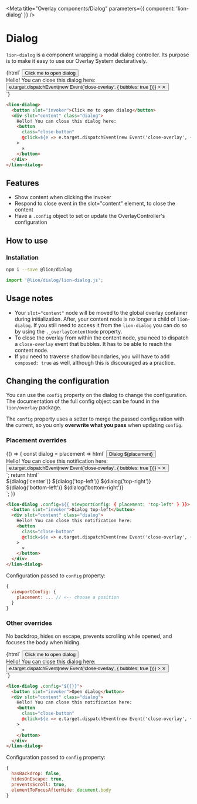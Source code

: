 
<Meta title="Overlay components/Dialog" parameters={{ component: 'lion-dialog' }} />

# Dialog

`lion-dialog` is a component wrapping a modal dialog controller.
Its purpose is to make it easy to use our Overlay System declaratively.

<Story name="Default">
  {html`
    <style>${demoStyle}</style>
    <lion-dialog>
      <button slot="invoker">Click me to open dialog</button>
      <div slot="content" class="dialog">
        Hello! You can close this dialog here:
        <button
          class="close-button"
          @click=${e => e.target.dispatchEvent(new Event('close-overlay', { bubbles: true }))}
        >
          ⨯
        </button>
      </div>
    </lion-dialog>
  `}
</Story>

```html
<lion-dialog>
  <button slot="invoker">Click me to open dialog</button>
  <div slot="content" class="dialog">
    Hello! You can close this dialog here:
    <button
      class="close-button"
      @click=${e => e.target.dispatchEvent(new Event('close-overlay', { bubbles: true }))}
    >
      ⨯
    </button>
  </div>
</lion-dialog>
```

## Features

- Show content when clicking the invoker
- Respond to close event in the slot="content" element, to close the content
- Have a `.config` object to set or update the OverlayController's configuration

## How to use

### Installation

```sh
npm i --save @lion/dialog
```

```js
import '@lion/dialog/lion-dialog.js';
```

## Usage notes

- Your `slot="content"` node will be moved to the global overlay container during initialization.
  After, your content node is no longer a child of `lion-dialog`.
  If you still need to access it from the `lion-dialog` you can do so by using the `._overlayContentNode` property.
- To close the overlay from within the content node, you need to dispatch a `close-overlay` event that bubbles.
  It has to be able to reach the content node.
- If you need to traverse shadow boundaries, you will have to add `composed: true` as well, although this is discouraged as a practice.

## Changing the configuration

You can use the `config` property on the dialog to change the configuration.
The documentation of the full config object can be found in the `lion/overlay` package.

The `config` property uses a setter to merge the passed configuration with the current, so you only **overwrite what you pass** when updating `config`.


### Placement overrides

<Story name="Placement overrides">
  {() => {
    const dialog = placement => html`
      <lion-dialog .config=${{ viewportConfig: { placement } }}>
        <button slot="invoker">Dialog ${placement}</button>
        <div slot="content" class="dialog">
          Hello! You can close this notification here:
          <button
            class="close-button"
            @click=${e => e.target.dispatchEvent(new Event('close-overlay', { bubbles: true }))}
          >
            ⨯
          </button>
        </div>
      </lion-dialog>
    `;
    return html`
      <style>${demoStyle}</style>
      <div class="demo-box_placements">
        ${dialog('center')} ${dialog('top-left')} ${dialog('top-right')} ${dialog('bottom-left')}
        ${dialog('bottom-right')}
      </div>
    `;
  }}
</Story>

```html
<lion-dialog .config=${{ viewportConfig: { placement: 'top-left' } }}>
  <button slot="invoker">Dialog top-left</button>
  <div slot="content" class="dialog">
    Hello! You can close this notification here:
    <button
      class="close-button"
      @click=${e => e.target.dispatchEvent(new Event('close-overlay', { bubbles: true }))}
    >
      ⨯
    </button>
  </div>
</lion-dialog>
```

Configuration passed to `config` property:
```js
{
  viewportConfig: {
    placement: ... // <-- choose a position
  }
}
```

### Other overrides

No backdrop, hides on escape, prevents scrolling while opened, and focuses the body when hiding.

<Story name="Other overrides">
  {html`
    <style>${demoStyle}</style>
    <lion-dialog .config=${{
      hasBackdrop: false,
      hidesOnEscape: true,
      preventsScroll: true,
      elementToFocusAfterHide: document.body
    }}>
      <button slot="invoker">Click me to open dialog</button>
      <div slot="content" class="dialog">
        Hello! You can close this dialog here:
        <button
          class="close-button"
          @click=${e => e.target.dispatchEvent(new Event('close-overlay', { bubbles: true }))}
        >
          ⨯
        </button>
      </div>
    </lion-dialog>
  `}
</Story>

```html
<lion-dialog .config="${{}}">
  <button slot="invoker">Open dialog</button>
  <div slot="content" class="dialog">
    Hello! You can close this notification here:
    <button
      class="close-button"
      @click=${e => e.target.dispatchEvent(new Event('close-overlay', { bubbles: true }))}
    >
      ⨯
    </button>
  </div>
</lion-dialog>
```

Configuration passed to `config` property:
```js
{
  hasBackdrop: false,
  hidesOnEscape: true,
  preventsScroll: true,
  elementToFocusAfterHide: document.body
}
```
